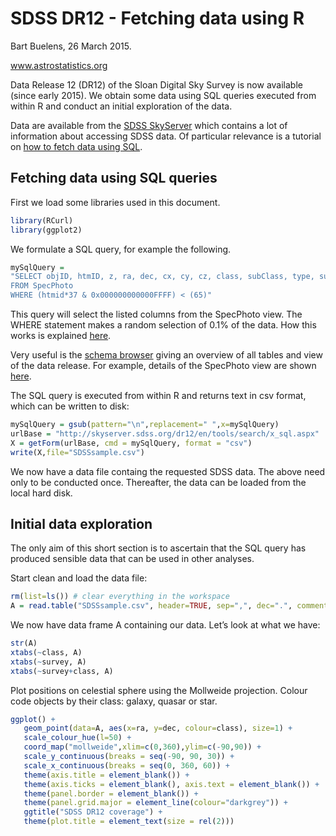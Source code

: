 SDSS DR12 - Fetching data using R
========================================================

Bart Buelens, 26 March 2015.

[www.astrostatistics.org](http://www.astrostatistics.org/projects/sdss-dr-12)

Data Release 12 (DR12) of the Sloan Digital Sky Survey is now available (since early 2015). We obtain some data using SQL queries executed from within R and conduct an initial exploration of the data.

Data are available from the [SDSS SkyServer](http://skyserver.sdss.org/dr12/en/tools/toolshome.aspx) which contains a lot of information about accessing SDSS data. Of particular relevance is a tutorial on [how to fetch data using SQL](http://skyserver.sdss.org/dr12/en/help/howto/search/searchhowtohome.aspx).

Fetching data using SQL queries
-------------------------------

First we load some libraries used in this document.

```r
library(RCurl)
library(ggplot2)
```

We formulate a SQL query, for example the following.

```r
mySqlQuery = 
"SELECT objID, htmID, z, ra, dec, cx, cy, cz, class, subClass, type, survey, programname
FROM SpecPhoto
WHERE (htmid*37 & 0x000000000000FFFF) < (65)"
```

This query will select the listed columns from the SpecPhoto view. The WHERE statement makes a random selection of 0.1% of the data. How this works is explained [here](http://www.sdss.org/dr12/tutorials/random/).

Very useful is the [schema browser](http://skyserver.sdss.org/dr12/en/help/browser/browser.aspx) giving an overview of all tables and view of the data release. For example, details of the SpecPhoto view are shown [here](http://skyserver.sdss.org/dr12/en/help/browser/browser.aspx#&&history=description+SpecPhoto+V).

The SQL query is executed from within R and returns text in csv format, which can be written to disk:

```r
mySqlQuery = gsub(pattern="\n",replacement=" ",x=mySqlQuery)
urlBase = "http://skyserver.sdss.org/dr12/en/tools/search/x_sql.aspx"
X = getForm(urlBase, cmd = mySqlQuery, format = "csv")
write(X,file="SDSSsample.csv")
```

We now have a data file containg the requested SDSS data. The above need only to be conducted once. Thereafter, the data can be loaded from the local hard disk.

Initial data exploration
------------------------

The only aim of this short section is to ascertain that the SQL query has produced sensible data that can be used in other analyses.

Start clean and load the data file:

```r
rm(list=ls()) # clear everything in the workspace
A = read.table("SDSSsample.csv", header=TRUE, sep=",", dec=".", comment.char="#")
```

We now have data frame A containing our data. Let's look at what we have:

```r
str(A)
xtabs(~class, A)
xtabs(~survey, A)
xtabs(~survey+class, A)
```

Plot positions on celestial sphere using the Mollweide projection. Colour code objects by their class: galaxy, quasar or star.

```r
ggplot() +
   geom_point(data=A, aes(x=ra, y=dec, colour=class), size=1) +
   scale_colour_hue(l=50) +
   coord_map("mollweide",xlim=c(0,360),ylim=c(-90,90)) +
   scale_y_continuous(breaks = seq(-90, 90, 30)) +
   scale_x_continuous(breaks = seq(0, 360, 60)) +
   theme(axis.title = element_blank()) +
   theme(axis.ticks = element_blank(), axis.text = element_blank()) + 
   theme(panel.border = element_blank()) + 
   theme(panel.grid.major = element_line(colour="darkgrey")) + 
   ggtitle("SDSS DR12 coverage") + 
   theme(plot.title = element_text(size = rel(2)))
```









